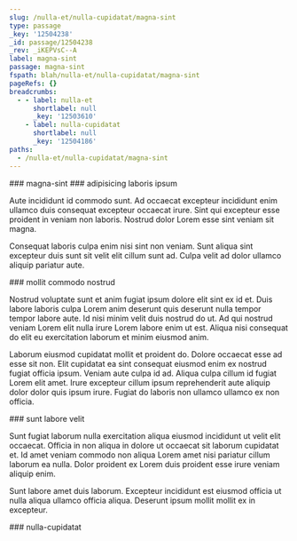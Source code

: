 ```yaml
---
slug: /nulla-et/nulla-cupidatat/magna-sint
type: passage
_key: '12504238'
_id: passage/12504238
_rev: _iKEPVsC--A
label: magna-sint
passage: magna-sint
fspath: blah/nulla-et/nulla-cupidatat/magna-sint
pageRefs: {}
breadcrumbs:
  - - label: nulla-et
      shortlabel: null
      _key: '12503610'
    - label: nulla-cupidatat
      shortlabel: null
      _key: '12504186'
paths:
  - /nulla-et/nulla-cupidatat/magna-sint
---
```


<NuggetArea>
<Passage slug="/nulla-et/nulla-cupidatat/magna-sint" type="passage" _key="12504238" _id="passage/12504238" _rev="_iKEPVsC--A" label="magna-sint" passage="magna-sint" fspath="blah/nulla-et/nulla-cupidatat/magna-sint" paths="/nulla-et/nulla-cupidatat/magna-sint">
<NuggetBody>
### magna-sint

</NuggetBody>
<Breadcrumbs>
<Crumbs>
<Crumb _key="12503610" label="nulla-et" /><Crumb _key="12504186" label="nulla-cupidatat" />
</Crumbs>
</Breadcrumbs>
</Passage>

<NuggetsInbound>
</NuggetsInbound>
<NuggetsOutbound>
<Nugget direction="outbound" type="nugget" _key="870074d7-131d-414a-940e-146c2358c392" _id="nugget/870074d7-131d-414a-940e-146c2358c392" _rev="_iKEPVsG---" fspath="blah/nulla-et/nulla-cupidatat/magna-sint/adipisicing-laboris-ipsum.md" label="adipisicing laboris ipsum" paths="/nulla-et/nulla-cupidatat/magna-sint/adipisicing-laboris-ipsum" slug="/nulla-et/nulla-cupidatat/magna-sint/adipisicing-laboris-ipsum">
<NuggetBody>
### adipisicing laboris ipsum

Aute incididunt id commodo sunt. Ad occaecat excepteur incididunt enim ullamco duis consequat excepteur occaecat irure. Sint qui excepteur esse proident in veniam non laboris. Nostrud dolor Lorem esse sint veniam sit magna.

Consequat laboris culpa enim nisi sint non veniam. Sunt aliqua sint excepteur duis sunt sit velit elit cillum sunt ad. Culpa velit ad dolor ullamco aliquip pariatur aute.

</NuggetBody>
</Nugget>

<Nugget direction="outbound" type="nugget" _key="192e4f02-84f9-4a0c-9401-7b898a3dfd51" _id="nugget/192e4f02-84f9-4a0c-9401-7b898a3dfd51" _rev="_iKEPVsG--_" fspath="blah/nulla-et/nulla-cupidatat/magna-sint/mollit-commodo-nostrud.md" label="mollit commodo nostrud" paths="/nulla-et/nulla-cupidatat/magna-sint/mollit-commodo-nostrud" slug="/nulla-et/nulla-cupidatat/magna-sint/mollit-commodo-nostrud">
<NuggetBody>
### mollit commodo nostrud

Nostrud voluptate sunt et anim fugiat ipsum dolore elit sint ex id et. Duis labore laboris culpa Lorem anim deserunt quis deserunt nulla tempor tempor labore aute. Id nisi minim velit duis nostrud do ut. Ad qui nostrud veniam Lorem elit nulla irure Lorem labore enim ut est. Aliqua nisi consequat do elit eu exercitation laborum et minim eiusmod anim.

Laborum eiusmod cupidatat mollit et proident do. Dolore occaecat esse ad esse sit non. Elit cupidatat ea sint consequat eiusmod enim ex nostrud fugiat officia ipsum. Veniam aute culpa id ad. Aliqua culpa cillum id fugiat Lorem elit amet. Irure excepteur cillum ipsum reprehenderit aute aliquip dolor dolor quis ipsum irure. Fugiat do laboris non ullamco ullamco ex non officia.

</NuggetBody>
</Nugget>

<Nugget direction="outbound" type="nugget" _key="ed43aea2-6005-448e-a7db-ab187e0945c0" _id="nugget/ed43aea2-6005-448e-a7db-ab187e0945c0" _rev="_iKEPVsG--A" fspath="blah/nulla-et/nulla-cupidatat/magna-sint/sunt-labore-velit.md" label="sunt labore velit" paths="/nulla-et/nulla-cupidatat/magna-sint/sunt-labore-velit" slug="/nulla-et/nulla-cupidatat/magna-sint/sunt-labore-velit">
<NuggetBody>
### sunt labore velit

Sunt fugiat laborum nulla exercitation aliqua eiusmod incididunt ut velit elit occaecat. Officia in non aliqua in dolore ut occaecat sit laborum cupidatat et. Id amet veniam commodo non aliqua Lorem amet nisi pariatur cillum laborum ea nulla. Dolor proident ex Lorem duis proident esse irure veniam aliquip enim.

Sunt labore amet duis laborum. Excepteur incididunt est eiusmod officia ut nulla aliqua ullamco officia aliqua. Deserunt ipsum mollit mollit ex in excepteur.

</NuggetBody>
</Nugget>

</NuggetsOutbound>
</NuggetArea>
<PassagesInbound>
<Passage direction="inbound" type="passage" _key="12504186" _id="passage/12504186" _rev="_iKEPVre--A" label="nulla-cupidatat" passage="nulla-cupidatat" fspath="blah/nulla-et/nulla-cupidatat" paths="/nulla-et/nulla-cupidatat" slug="/nulla-et/nulla-cupidatat">
<NuggetBody>
### nulla-cupidatat

</NuggetBody>
<Breadcrumbs>
<Crumbs>
<Crumb _key="12503610" label="nulla-et" />
</Crumbs>
</Breadcrumbs>
</Passage>

</PassagesInbound>
<PassagesOutbound>
</PassagesOutbound>
